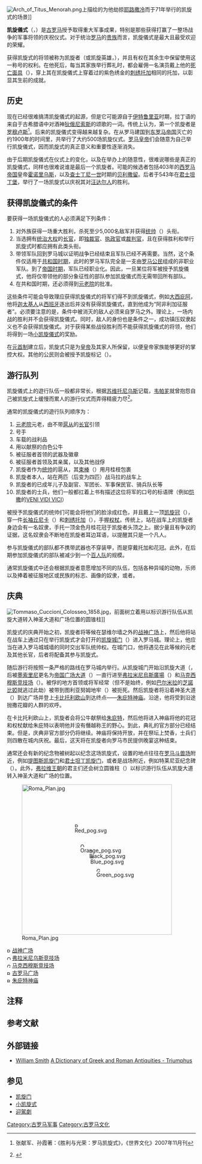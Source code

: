 {{noteTA
|1 = zh:韦帕芗; zh-hans:韦帕芗; zh-hant:維斯帕先;
}}

[[File:Arch_of_Titus_Menorah.png|thumb]]上描绘的为他劫掠[[耶路撒冷|耶路撒冷]]而于71年举行的凯旋式的场景]]

'''凯旋儀式'''（{{lang-la|triumphus}}，{{lang-grc|θρίαμβος|thríambos}}）是[[古罗马|古罗马]]授予取得重大军事成果，特别是那些获得打赢了一整场战争的军事将领的庆祝仪式。对于统治[[罗马|罗马]]的[[贵族|贵族]]而言，凯旋儀式是最大且最受欢迎的荣耀。

获得凯旋式的将领被称为凯旋者（或凯旋英雄，{{lang-la|vir triumphalis}}），并且有权在其余生中保留使用这一称号的权利。在他死后，每当其家族举行葬礼时，都会雇佣一名演员戴上他的[[死亡面具|死亡面具]]（{{lang-la|imago}}），穿上其在凯旋儀式上穿着过的紫色绣金的[[托加|刺绣托加]]相同的托加，以彰显其生前的成就。

== 历史 ==
现在已经很难搞清凯旋儀式的起源，但是它可能源自于[[伊特鲁里亚|伊特鲁里亚]]时期，拉丁语的{{lang|la|triumphus}}来自于古希腊语中对酒神[[狄俄尼索斯|狄俄尼索斯]]的颂歌的{{lang|grc|θρίαμβος}}一词。传统上认为，第一个凯旋者是[[罗穆卢斯|罗穆卢斯]]<ref name="ftn2">{{zh}} 张献军、孙霞著：《胜利与光荣：罗马凯旋式》，《世界文化》2007年11月刊</ref>。后来的凯旋儀式变得越来越复杂。在从罗马建国到[[东罗马帝国|东罗马帝国]]灭亡的约1900年的时间里，共举行了大约500场凯旋仪式。[[罗马皇帝|罗马皇帝]]们会随意为自己举行凯旋儀式，因而凯旋式的真正意义和重要性逐渐消失。

由于后期凯旋儀式在仪式上的变化，以及在举办上的随意性，很难说哪些是真正的凯旋儀式，同样也很难说谁是最后一个凯旋者。可能的候选者包括403年的[[西罗马帝国|西罗马帝国]]皇帝[[霍诺里乌斯|霍诺里乌斯]]，以及[[查士丁尼一世|查士丁尼一世]]时期的[[贝利撒留|贝利撒留]]。后者于543年在[[君士坦丁堡|君士坦丁堡]]，举行了一场凯旋式以庆祝其对[[汪达尔人|汪达尔人]]的胜利。

== 获得凯旋儀式的条件 ==
要获得一场凯旋儀式的人必须满足下列条件：
# 对外族获得一场重大胜利，杀死至少5,000名敌军并获得[[统帅|统帅]]（{{lang-la|imperator}}）头衔。
# 当选拥有[[统治大权|统治大权]]的[[长官|长官]]，即[[独裁官|独裁官]]、[[执政官|执政官]]或[[裁判官|裁判官]]，且在获得胜利和举行凯旋式时都应拥有此类头衔。
# 带领军队回到罗马城以证明战争已经结束且军队已经不再需要。当然，这个条件仅适用于[[罗马共和国|共和国时期]]，此时的罗马军队完全是一支由[[罗马公民|罗马公民]]组成的非职业军队。到了[[罗马帝国|帝国时期]]，军队已经职业化。因此，一旦某位将军被授予凯旋儀式，他将仅带领他的部分象征性的部队参加凯旋儀式而无需带回所有部队。
# 在共和国时期，还必须得到[[罗马元老院|元老院]]的批准。

这些条件可能会导致理应获得凯旋儀式的将军们得不到凯旋儀式，例如[[大西庇阿|大西庇阿]]，他将[[迦太基人|迦太基人]]从[[西班牙|西班牙]]逐出后并没有获得凯旋儀式，直到他成为“阿非利加征服者”。必须要注意的是，条件中被消灭的敌人必须来自罗马之外。理论上，一场内战的胜利并不会获得凯旋儀式。同时，敌人的身份也是条件之一，成功镇压奴隶起义也不会获得凯旋儀式。对于获得某些战役胜利而不能获得凯旋儀式的将领，他们将得到一场[[小凯旋儀式|小凯旋儀式]]的奖励。

在[[元首制|元首制]]建立后，凯旋式只是为[[罗马皇帝|皇帝]]及其家人所保留，以便皇帝家族能够更好的掌控大权。其他的公民则会被授予凯旋标记（{{lang-la|ornamenta triumphalia}}）。

== 游行队列 ==
凯旋儀式上的遊行队伍一般都非常长，根据[[苏维托尼乌斯|苏维托尼乌斯]]记载，[[韦帕芗|韦帕芗]]就曾抱怨自己被凯旋式上缓慢而累人的游行仪式而弄得精疲力尽<ref name="ftn0">{{cite book |isbn=7100022029 |publisher = 商务印书馆 |year=1996 |title = 罗马十二帝王传 |chapter = 第八卷 神圣的韦帕芗传、神圣的提图斯传、图密善传 第12节 |pages = 第310页 |author = [[苏维托尼乌斯|苏维托尼乌斯]] |others = 张竹明、王乃新、蒋平译|language=zh}}</ref>。

通常的凯旋儀式的遊行队列顺序为：
# [[罗马元老院|元老院]]元老，由不带[[刀斧手|扈从]]的[[长官|长官]]引领
# 号手
# 车载的战利品
# 用以献祭的白色公牛
# 被征服者首领的武器及徽章
# 被征服者首领及其亲属，以及其他战俘
# 凯旋者作为[[统帅|统帅]]的扈从，其[[束棒|束棒]]（{{lang-la|fasces}}）用月桂枝包裹
# 凯旋者本人，站在两匹（后变为四匹）战马拉的战车上
# 凯旋者的已成年儿子及副官、军团长、军事保民官、骑兵队长等
# 凯旋者的士兵，他们一般都扛着上书有描述这位将军的口号的标语牌（例如[[恺撒|恺撒]]的[[VENI_VIDI_VICI|VENI VIDI VICI]]）

被授予凯旋儀式的统帅们可能会将他们的脸涂成红色，并且戴上一顶[[凯旋冠|凯旋冠]]（{{lang-la|corona triumphalis}}），穿一件[[丘尼卡|长袖丘尼卡]]（{{lang-la|tunica palmata}}）和[[托加|刺绣托加]]（{{lang-la|toga picta}}），手握[[权杖|权杖]]。传统上，站在战车上的凯旋者身边会有一名奴隶，手托一顶金色月桂花冠于凯旋者头顶之上。据少量且有争议的证据，这名奴隶会不断地在凯旋者耳边耳语，以提醒其只是一个凡人。

参与凯旋儀式的部队都不携带武器也不穿装甲{{efn|name="ftn1"|按照古老的传统，军队以及没有交出军权的统帅不得进入当年[[罗穆卢斯|罗穆卢斯]]划定的罗马城城墙范围。}}，而是穿戴托加和花冠。此外，在后期参加凯旋儀式的部队被减少到一个[[百人队|百人队]]的规模。

通常凯旋儀式中还会根据凯旋者意愿增加不同的队伍，包括各种异域的动物，乐师以及捧着被征服地区或民族的标志、画像的奴隶，或者。

== 庆典 ==
[[File:Tommaso_Cuccioni_Colosseo_1858.jpg|thumb]]，前面树立着用以标识游行队伍从凯旋大道转入神圣大道和广场位置的圆锥柱]]

凯旋式的庆典开始之初，凯旋者将等候在瑟维尔墙之外的[[戰神廣場_(羅馬)|战神广场]]上，然后他将站在战车上通过只在举行凯旋式才会打开的[[凯旋门|凯旋城门]]（{{lang-la|Porta Triumphalis}}{{efn|具体位置现已不可考，也可能只是凯旋式上经过的某个[[城门|城门]]或者[[拱门|拱门]]<ref>{{cite web |url = http://penelope.uchicago.edu/Thayer/E/Gazetteer/Places/Europe/Italy/Lazio/Roma/Rome/_Texts/PLATOP*/Porta_Triumphalis.html |author=Samuel Ball Platner |title = Porta Triumphalis |language = en}}</ref>。}}）进入罗马城。理论上，他应当在进入罗马城城墙的同时交出军队统帅权{{efn|name="ftn1"}}。在城门口，他将遇见在此等候的元老及其他长官，后者将配备其参与凯旋式。

随后游行将按照一条严格的路线在罗马城内举行。从凯旋城门开始沿凯旋大道（{{lang-la|Via Triumphalis}}，后被[[墨索里尼|墨索里尼]]更名为[[帝国广场大道|帝国广场大道]]（{{lang-it|Via dei Fori Imperiali}}）一直行进至[[弗拉米尼烏斯廣場|弗拉米尼烏斯廣場]]（{{lang-la|Circus Flaminius}}）和[[马克西穆斯竞技场|马克西穆斯竞技场]]（{{lang-la|Circus Maximus}}）。被俘的地方首领或将军经常（但不是始终，例如[[巴尔米拉|巴尔米拉]]的[[芝诺比娅|芝諾比婭]]就逃过此劫）被带到图利亚努姆地牢（{{lang-la|Tullianum}}）被扼死。然后凯旋者将沿着神圣大道（{{lang-la|Via Sacra}}）到达广场并登上[[卡比托利欧山|卡比托利欧山]]到达终点——[[朱庇特神庙_(卡比托利欧山)|朱庇特神庙]]。沿途，他将受到沿途抛撒花瓣的人群的欢呼。

在卡比托利欧山上，凯旋者会将公牛献祭给[[朱庇特|朱庇特]]，然后他将进入神庙将他的花冠和权杖献给朱庇特以表明他并没有僭越称王的野心。到此，典礼的官方部分已经结束。但是，庆典非官方部分仍将继续。神庙将保持开放，并在祭坛上焚香，士兵们则四散在城内庆祝。最后，这天将在凯旋者向罗马市民提供晚宴这种结束。

通常还会有新的纪念物被树起以纪念这场凯旋式，设置的地点往往在[[罗马斗兽场|罗马斗兽场]]附近，例如[[提图斯凯旋门|提图斯凯旋门]]和[[君士坦丁凱旋門|君士坦丁凯旋门]]，或者是战场附近，例如特莱尼亚纪念碑（{{lang-la|Tropaeum Traiani}}）。此外，[[弗拉维王朝|弗拉维王朝]]的君主们还会树立圆锥柱（{{lang-la|Meta Sudans}}）以标识游行队伍从凯旋大道转入神圣大道和广场的位置。

<div class="nounderlines" style="float: float; margin: none; border: none; clear: none; ">
<div style="position: relative;">
[[File:Roma_Plan.jpg|400px]]
<div style="position: absolute; left: 141px; top: 90px;">[[File:Red_pog.svg|10px]]</div>
<div style="position: absolute; left: 156px; top: 143px;">[[File:Orange_pog.svg|10px]]</div>
<div style="position: absolute; left: 199px; top: 208px;">[[File:Green_pog.svg|10px]]</div>
<div style="position: absolute; left: 183px; top: 173px;">[[File:Blue_pog.svg|10px]]</div>
<div style="position: absolute; left: 180px; top: 158px;">[[File:Black_pog.svg|10px]]</div>
</div>
[[File:Red_pog.svg|10px]] [[战神广场_(罗马)|战神广场]]<br />
[[File:Orange_pog.svg|10px]] [[弗拉米尼乌斯竞技场|弗拉米尼乌斯竞技场]]<br />
[[File:Green_pog.svg|10px]] [[马克西穆斯竞技场|马克西穆斯竞技场]]<br />
[[File:Blue_pog.svg|10px]] [[古罗马广场|古罗马广场]]<br />
[[File:Black_pog.svg|10px]] [[朱庇特神庙_(卡匹托尔山)|朱庇特神庙]]
</div>

== 注释 ==
{{notelist|iger=}}

== 参考文献 ==
{{Reflist|2}}

== 外部链接 ==
* {{en}} [[威廉·史密斯_(辞书编纂家)|William Smith]] [http://penelope.uchicago.edu/Thayer/E/Roman/Texts/secondary/SMIGRA*/Triumphus.html A Dictionary of Greek and Roman Antiquities - Triumphus]

== 参见 ==
* [[凯旋门|凯旋门]]
* [[小凯旋式|小凯旋式]]
* [[迎駕劇|迎駕劇]]

[[Category:古罗马军事|Category:古罗马军事]]
[[Category:古罗马文化|Category:古罗马文化]]

<!--Interwikis-->
